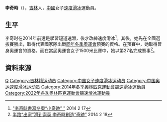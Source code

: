 '''李奇時'''（{{bd|1993年|8月16日|||}}），[[吉林省|吉林]]人，[[中華人民共和國|中國]]女子[[速度滑冰|速度滑冰]]運動員。

== 生平 ==
李奇时在2014年前還是學習[[短道速滑|短道速滑]]，後才改練速度滑冰<ref>[http://news.xinhuanet.com/sports/2014-02/17/c_126142454.htm "李奇時書寫冬奧“小奇跡” "] 2014 2 17</ref>。其後，她先在全國選拔賽勝出，取得代表國家隊出戰[[2014年冬季奧林匹克運動會|同年冬季奧運會]]預賽的資格。在預賽中，她取得晉身奧運會的資格。而在當屆奧運會女子1500米比賽中，她以第27名完成賽事<ref>[http://sports.china.com.cn/live/2014-02/18/content_24955120.htm 半路“出家”滑到索契 李奇時創造“奇跡”]{{dead link|date=2018年3月 |bot=InternetArchiveBot |fix-attempted=yes }} 2014 2 18</ref>。

== 資料來源 ==
{{reflist}}

{{Authority control}}
{{DEFAULTSORT:Li Qishi}}
[[Category:李姓|Q]]
[[Category:吉林籍运动员|Category:吉林籍运动员]]
[[Category:中国女子速度滑冰运动员|Category:中国女子速度滑冰运动员]]
[[Category:中国奥运速度滑冰运动员|Category:中国奥运速度滑冰运动员]]
[[Category:2014年冬季奧林匹克運動會競速滑冰運動員|Category:2014年冬季奧林匹克運動會競速滑冰運動員]]
[[Category:2022年冬季奧林匹克運動會競速滑冰運動員|Category:2022年冬季奧林匹克運動會競速滑冰運動員]]

{{China-sport-bio-stub}}